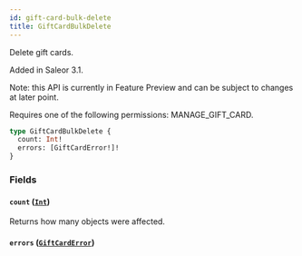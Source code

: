 ```yaml
---
id: gift-card-bulk-delete
title: GiftCardBulkDelete
---
```



Delete gift cards.

Added in Saleor 3.1.

Note: this API is currently in Feature Preview and can be subject to changes at later point. 

Requires one of the following permissions: MANAGE_GIFT_CARD.

```graphql
type GiftCardBulkDelete {
  count: Int!
  errors: [GiftCardError!]!
}
```


### Fields

#### `count` ([`Int`](../../../developer/api-reference/scalars/int))

Returns how many objects were affected.


#### `errors` ([`GiftCardError`](../../../developer/api-reference/objects/gift-card-error))






